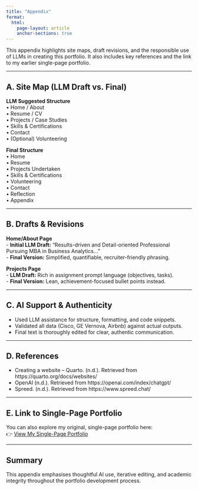 ```yaml
---
title: "Appendix"
format:
  html:
    page-layout: article
    anchor-sections: true
---
```


This appendix highlights site maps, draft revisions, and the responsible use of LLMs in creating this portfolio. It also includes key references and the link to my earlier single-page portfolio.

---

## A. Site Map (LLM Draft vs. Final)

**LLM Suggested Structure**  
• Home / About  
• Resume / CV  
• Projects / Case Studies  
• Skills & Certifications  
• Contact  
• (Optional) Volunteering

**Final Structure**  
• Home  
• Resume  
• Projects Undertaken  
• Skills & Certifications  
• Volunteering  
• Contact  
• Reflection  
• Appendix  

---

## B. Drafts & Revisions

**Home/About Page**  
- **Initial LLM Draft:** "Results-driven and Detail-oriented Professional Pursuing MBA in Business Analytics…"  
- **Final Version:** Simplified, quantifiable, recruiter-friendly phrasing.

**Projects Page**  
- **LLM Draft:** Rich in assignment prompt language (objectives, tasks).  
- **Final Version:** Lean, achievement-focused bullet points instead.

---

## C. AI Support & Authenticity

- Used LLM assistance for structure, formatting, and code snippets.  
- Validated all data (Cisco, GE Vernova, Airbnb) against actual outputs.  
- Final text is thoroughly edited for clear, authentic communication.

---

## D. References

- Creating a website – Quarto. (n.d.). Retrieved from https://quarto.org/docs/websites/  
- OpenAI (n.d.). Retrieved from https://openai.com/index/chatgpt/  
- Spreed. (n.d.). Retrieved from https://www.spreed.chat/  

---

## E. Link to Single-Page Portfolio

You can also explore my original, single-page portfolio here:  
👉 [View My Single-Page Portfolio](https://kedar-gokhale.github.io/mba-portfolio/){target="_blank" rel="noopener"}

---

## Summary

This appendix emphasises thoughtful AI use, iterative editing, and academic integrity throughout the portfolio development process.
